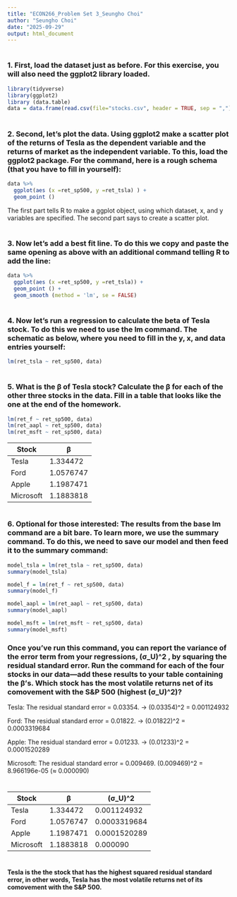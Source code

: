 ```yaml
---
title: "ECON266_Problem Set 3_Seungho Choi"
author: "Seungho Choi"
date: "2025-09-29"
output: html_document
---
```


#
#

### 1. First, load the dataset just as before. For this exercise, you will also need the ggplot2 library loaded.

```r
library(tidyverse)
library(ggplot2)
library (data.table)
data = data.frame(read.csv(file="stocks.csv", header = TRUE, sep = ","))
```

#
#

### 2. Second, let’s plot the data. Using ggplot2 make a scatter plot of the returns of Tesla as the dependent variable and the returns of market as the independent variable. To this, load the ggplot2 package. For the command, here is a rough schema (that you have to fill in yourself):

```r
data %>%
  ggplot(aes (x =ret_sp500, y =ret_tsla) ) +
  geom_point ()
```
The first part tells R to make a ggplot object, using which dataset, x, and y variables are
specified. The second part says to create a scatter plot.

#
#

### 3. Now let’s add a best fit line. To do this we copy and paste the same opening as above with an additional command telling R to add the line:

```r
data %>%
  ggplot(aes (x =ret_sp500, y =ret_tsla)) +
  geom_point () +
  geom_smooth (method = 'lm', se = FALSE)
```

#
#

### 4. Now let’s run a regression to calculate the beta of Tesla stock. To do this we need to use the lm command. The schematic as below, where you need to fill in the y, x, and data entries yourself:

```r
lm(ret_tsla ~ ret_sp500, data)
```

#
#

### 5. What is the β of Tesla stock? Calculate the β for each of the other three stocks in the data. Fill in a table that looks like the one at the end of the homework.

```r
lm(ret_f ~ ret_sp500, data)
lm(ret_aapl ~ ret_sp500, data)
lm(ret_msft ~ ret_sp500, data)
```

| Stock | β |
|-------|---|
| Tesla | 1.334472 |
| Ford  | 1.0576747 |
| Apple | 1.1987471 |
| Microsoft | 1.1883818 |

#
#

### 6. Optional for those interested: The results from the base lm command are a bit bare. To learn more, we use the summary command. To do this, we need to save our model and then feed it to the summary command:

```r
model_tsla = lm(ret_tsla ~ ret_sp500, data)
summary(model_tsla)

model_f = lm(ret_f ~ ret_sp500, data)
summary(model_f)

model_aapl = lm(ret_aapl ~ ret_sp500, data)
summary(model_aapl)

model_msft = lm(ret_msft ~ ret_sp500, data)
summary(model_msft)
```

### Once you’ve run this command, you can report the variance of the error term from your regressions, (σ_U)^2 , by squaring the residual standard error. Run the command for each of the four stocks in our data—add these results to your table containing the β’s. Which stock has the most volatile returns net of its comovement with the S&P 500 (highest (σ_U)^2)?

Tesla: The residual standard error = 0.03354.
-> (0.03354)^2 = 0.001124932

Ford: The residual standard error = 0.01822.
-> (0.01822)^2 = 0.0003319684

Apple: The residual standard error = 0.01233.
-> (0.01233)^2 = 0.0001520289

Microsoft: The residual standard error = 0.009469.
(0.009469)^2 = 8.966196e-05 (≈ 0.000090)

#

| Stock | β | (σ_U)^2 |
|-------|---|---------|
| Tesla | 1.334472 | 0.001124932 |
| Ford  | 1.0576747 | 0.0003319684 |
| Apple | 1.1987471 | 0.0001520289 |
| Microsoft | 1.1883818 | 0.000090 |

#

#### Tesla is the the stock that has the highest squared residual standard error, in other words, Tesla has the most volatile returns net of its comovement with the S&P 500.